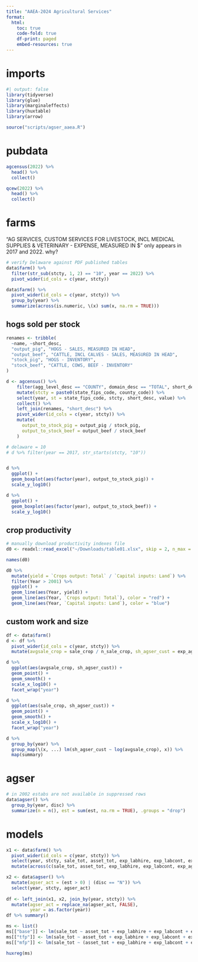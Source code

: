```yaml
---
title: "AAEA-2024 Agricultural Services"
format:
  html:
    toc: true
    code-fold: true
    df-print: paged
    embed-resources: true
---
```


# imports

```r
#| output: false
library(tidyverse)
library(glue)
library(marginaleffects)
library(huxtable)
library(arrow)

source("scripts/agser_aaea.R")
```


# pubdata

```r
agcensus(2022) %>%
  head() %>%
  collect()

qcew(2022) %>%
  head() %>%
  collect()
```

# farms

"AG SERVICES, CUSTOM SERVICES FOR LIVESTOCK, INCL MEDICAL SUPPLIES & VETERINARY - EXPENSE, MEASURED IN $"
only appears in 2017 and 2022. why?

```r
# verify Delaware against PDF published tables
data$farm() %>%
  filter(str_sub(stcty, 1, 2) == "10", year == 2022) %>%
  pivot_wider(id_cols = c(year, stcty))

data$farm() %>%
  pivot_wider(id_cols = c(year, stcty)) %>%
  group_by(year) %>%
  summarize(across(is.numeric, \(x) sum(x, na.rm = TRUE)))

```

## hogs sold per stock

```r
renames <- tribble(
  ~name, ~short_desc,
  "output_pig", "HOGS - SALES, MEASURED IN HEAD",
  "output_beef", "CATTLE, INCL CALVES - SALES, MEASURED IN HEAD",
  "stock_pig", "HOGS - INVENTORY",
  "stock_beef", "CATTLE, COWS, BEEF - INVENTORY"
)

d <- agcensus() %>%
    filter(agg_level_desc == "COUNTY", domain_desc == "TOTAL", short_desc %in% renames$short_desc) %>%
    mutate(stcty = paste0(state_fips_code, county_code)) %>%
    select(year, st = state_fips_code, stcty, short_desc, value) %>%
    collect() %>%
    left_join(renames, "short_desc") %>%
    pivot_wider(id_cols = c(year, stcty)) %>%
    mutate(
      output_to_stock_pig = output_pig / stock_pig,
      output_to_stock_beef = output_beef / stock_beef
    )

# delaware = 10
# d %>% filter(year == 2017, str_starts(stcty, "10"))


d %>%
  ggplot() +
  geom_boxplot(aes(factor(year), output_to_stock_pig)) +
  scale_y_log10()

d %>%
  ggplot() +
  geom_boxplot(aes(factor(year), output_to_stock_beef)) +
  scale_y_log10()

```


## crop productivity

```r

# manually download productivity indexes file
d0 <- readxl::read_excel("~/Downloads/table01.xlsx", skip = 2, n_max = 75)

names(d0)

d0 %>%
  mutate(yield = `Crops output: Total` / `Capital inputs: Land`) %>%
  filter(Year > 2001) %>%
  ggplot() + 
  geom_line(aes(Year, yield)) +
  geom_line(aes(Year, `Crops output: Total`), color = "red") +
  geom_line(aes(Year, `Capital inputs: Land`), color = "blue")

```



## custom work and size

```r
df <- data$farm()
d <- df %>%
  pivot_wider(id_cols = c(year, stcty)) %>%
  mutate(avgsale_crop = sale_crop / n_sale_crop, sh_agser_cust = exp_agser_cust / exp_tot)

d %>%
  ggplot(aes(avgsale_crop, sh_agser_cust)) +
  geom_point() +
  geom_smooth() + 
  scale_x_log10() +
  facet_wrap("year")

d %>%
  ggplot(aes(sale_crop, sh_agser_cust)) +
  geom_point() +
  geom_smooth() + 
  scale_x_log10() +
  facet_wrap("year")

d %>%
  group_by(year) %>%
  group_map(\(x, ...) lm(sh_agser_cust ~ log(avgsale_crop), x)) %>%
  map(summary)

```



# agser

```r
# in 2002 estabs are not available in suppressed rows
data$agser() %>%
  group_by(year, disc) %>%
  summarize(n = n(), est = sum(est, na.rm = TRUE), .groups = "drop")

```



# models

```r
x1 <- data$farm() %>%
  pivot_wider(id_cols = c(year, stcty)) %>%
  select(year, stcty, sale_tot, asset_tot, exp_labhire, exp_labcont, exp_agser) %>%
  mutate(across(c(sale_tot, asset_tot, exp_labhire, exp_labcont, exp_agser), \(x) log10(replace_na(x, 0) + 1)))

x2 <- data$agser() %>%
  mutate(agser_act = (est > 0) | (disc == "N")) %>%
  select(year, stcty, agser_act)
  
df <- left_join(x1, x2, join_by(year, stcty)) %>%
  mutate(agser_act = replace_na(agser_act, FALSE),
         year = as.factor(year))
df %>% summary()

ms <- list()
ms[["base"]] <- lm(sale_tot ~ asset_tot + exp_labhire + exp_labcont + exp_agser + year, data = df)
ms[["tfp"]] <- lm(sale_tot ~ asset_tot + exp_labhire + exp_labcont + exp_agser + agser_act + year, data = df)
ms[["mfp"]] <- lm(sale_tot ~ (asset_tot + exp_labhire + exp_labcont + exp_agser) * agser_act + year, data = df)

huxreg(ms)
```






